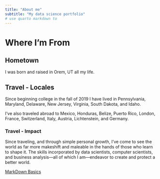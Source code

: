 ```yaml
---
title: "About me"
subtitle: "My data science portfolio"
# use quarto markdown to 
---
```


# Where I'm From
## Hometown
I was born and raised in Orem, UT all my life. 

## Travel - Locales
Since beginning college in the fall of 2019 I have lived in Pennsylvania, Maryland, Delaware, New Jersey, Virginia, South Dakota, and Idaho. 

I've also traveled abroad to Mexico, Honduras, Belize, Puerto Rico, London, France, Switzerland, Italy, Austria, Lichtenstein, and Germany.

### Travel - Impact
Since traveling, and through simple personal growth, I've come to see the world as far more makeshift and maleable in the hands of those who learn to shape it. The skills incorporated by data scientists, computer scientists, and business analysis—all of which I am—endeavor to create and protect a better world.

[MarkDown Basics](https://quarto.org/docs/authoring/markdown-basics.html#links-images)
